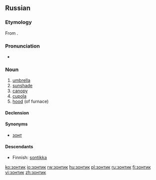 ==Russian==

===Etymology===
From {{etyl|nl|ru}} {{term|zonnedek||cover from sun|lang=nl}}.

===Pronunciation===
*{{audio|Ru-зонтик.ogg|audio}}

===Noun===
{{ru-noun|tr=zóntik|g=m}}

#[[umbrella]]
#[[sunshade]]
#[[canopy]]
#[[cupola]]
#[[hood]] (of furnace)

====Declension====
{{ru-noun-inan-vel-1||зо́нтик}}

====Synonyms====
*[[зонт]]

====Descendants====
* Finnish: [[sontikka]]

[[ko:зонтик]]
[[io:зонтик]]
[[rw:зонтик]]
[[hu:зонтик]]
[[pl:зонтик]]
[[ru:зонтик]]
[[fi:зонтик]]
[[vi:зонтик]]
[[zh:зонтик]]